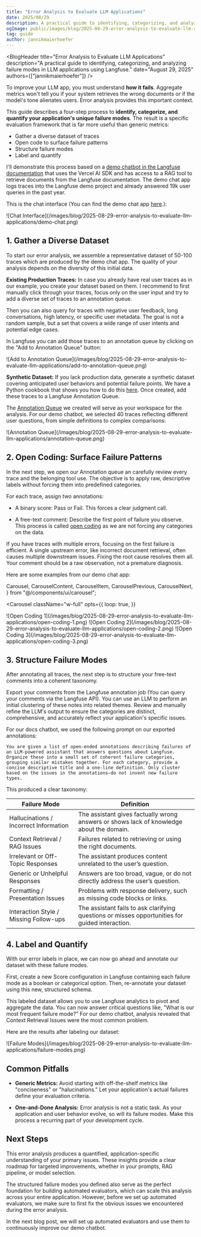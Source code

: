 ```yaml
---
title: "Error Analysis to Evaluate LLM Applications"
date: 2025/08/29
description: A practical guide to identifying, categorizing, and analyzing failure modes in LLM applications using Langfuse.
ogImage: public/images/blog/2025-08-29-error-analysis-to-evaluate-llm-applications/error-analysis-og.png
tag: guide
author: jannikmaierhoefer
---
```



<BlogHeader
  title="Error Analysis to Evaluate LLM Applications"
  description="A practical guide to identifying, categorizing, and analyzing failure modes in LLM applications using Langfuse."
  date="August 29, 2025"
  authors={["jannikmaierhoefer"]}
/>

To improve your LLM app, you must understand **how it fails**. Aggregate metrics won't tell you if your system retrieves the wrong documents or if the model's tone alienates users. Error analysis provides this important context.

This guide describes a four-step process to **identify, categorize, and quantify your application's unique failure modes**. The result is a specific evaluation framework that is far more useful than generic metrics:

- Gather a diverse dataset of traces
- Open code to surface failure patterns
- Structure failure modes
- Label and quantify

I'll demonstrate this process based on a [demo chatbot in the Langfuse documentation](/docs/demo) that uses the Vercel AI SDK and has access to a RAG tool to retrieve documents from the Langfuse documentation. The demo chat app logs traces into the Langfuse demo project and already answered 19k user queries in the past year. 

This is the chat interface (You can find the demo chat app [here](/docs/demo).):

<Frame className="rounded-lg overflow-hidden">
![Chat Interface](/images/blog/2025-08-29-error-analysis-to-evaluate-llm-applications/demo-chat.png)
</Frame>

## 1. Gather a Diverse Dataset

To start our error analysis, we assemble a representative dataset of 50-100 traces which are produced by the demo chat app. The quality of your analysis depends on the diversity of this initial data.

**Existing Production Traces:** In case you already have real user traces as in our example, you create your dataset based on them. I recommend to first manually click through your traces, focus only on the user input and try to add a diverse set of traces to an annotation queue. 

Then you can also query for traces with negative user feedback, long conversations, high latency, or specific user metadata. The goal is not a random sample, but a set that covers a wide range of user intents and potential edge cases.

In Langfuse you can add those traces to an annotation queue by clicking on the "Add to Annotation Queue" button:

<Frame className="rounded-lg overflow-hidden">
![Add to Annotation Queue](/images/blog/2025-08-29-error-analysis-to-evaluate-llm-applications/add-to-annotation-queue.png)
</Frame>

**Synthetic Dataset:** If you lack production data, generate a synthetic dataset covering anticipated user behaviors and potential failure points. We have a Python cookbook that shows you how to do this [here](/guides/cookbook/example_synthetic_datasets). Once created, add these traces to a Langfuse Annotation Queue. 

The [Annotation Queue](/docs/evaluation/evaluation-methods/annotation#annotation-queues) we created will serve as your workspace for the analysis. For our demo chatbot, we selected 40 traces reflecting different user questions, from simple definitions to complex comparisons:

<Frame className="rounded-lg overflow-hidden">
![Annotation Queue](/images/blog/2025-08-29-error-analysis-to-evaluate-llm-applications/annotation-queue.png)
</Frame>

## 2. Open Coding: Surface Failure Patterns

In the next step, we open our Annotation queue an carefully review every trace and the belonging tool use. The objective is to apply raw, descriptive labels without forcing them into predefined categories.

For each trace, assign two annotations:

- A binary score: Pass or Fail. This forces a clear judgment call.

- A free-text comment: Describe the first point of failure you observe. This process is called [open coding](https://hamel.dev/blog/posts/evals-faq/#open-coding) as we are not forcing any categories on the data.

If you have traces with multiple errors, focusing on the first failure is efficient. A single upstream error, like incorrect document retrieval, often causes multiple downstream issues. Fixing the root cause resolves them all. Your comment should be a raw observation, not a premature diagnosis.

Here are some examples from our demo chat app:

  Carousel,
  CarouselContent,
  CarouselItem,
  CarouselPrevious,
  CarouselNext,
} from "@/components/ui/carousel";

<Carousel
  className="w-full"
  opts={{
    loop: true,
  }}
>
  <CarouselContent>
    <CarouselItem>
      <Frame className="rounded-lg overflow-hidden">![Open Coding 1](/images/blog/2025-08-29-error-analysis-to-evaluate-llm-applications/open-coding-1.png)</Frame>
    </CarouselItem>
    <CarouselItem>
      <Frame className="rounded-lg overflow-hidden">![Open Coding 2](/images/blog/2025-08-29-error-analysis-to-evaluate-llm-applications/open-coding-2.png)</Frame>
    </CarouselItem>
    <CarouselItem>
      <Frame className="rounded-lg overflow-hidden">![Open Coding 3](/images/blog/2025-08-29-error-analysis-to-evaluate-llm-applications/open-coding-3.png)</Frame>
    </CarouselItem>
  </CarouselContent>
  <CarouselPrevious />
  <CarouselNext />
</Carousel>

## 3. Structure Failure Modes

After annotating all traces, the next step is to structure your free-text comments into a coherent taxonomy.

Export your comments from the Langfuse annotation job (You can query your comments via the Langfuse API). You can use an LLM to perform an initial clustering of these notes into related themes. Review and manually refine the LLM's output to ensure the categories are distinct, comprehensive, and accurately reflect your application's specific issues.

For our docs chatbot, we used the following prompt on our exported annotations:

```text
You are given a list of open-ended annotations describing failures of an LLM-powered assistant that answers questions about Langfuse. Organize these into a small set of coherent failure categories, grouping similar mistakes together. For each category, provide a concise descriptive title and a one-line definition. Only cluster based on the issues in the annotations—do not invent new failure types.
```

This produced a clear taxonomy:

| Failure Mode   | Definition  |
|----------|-----------------|
| Hallucinations / Incorrect Information | The assistant gives factually wrong answers or shows lack of knowledge about the domain.    |
| Context Retrieval / RAG Issues      | Failures related to retrieving or using the right documents. |
| Irrelevant or Off-Topic Responses   | The assistant produces content unrelated to the user’s question.         |
| Generic or Unhelpful Responses      | Answers are too broad, vague, or do not directly address the user’s question.                       |
| Formatting / Presentation Issues    | Problems with response delivery, such as missing code blocks or links. |
| Interaction Style / Missing Follow-ups | The assistant fails to ask clarifying questions or misses opportunities for guided interaction. |


## 4. Label and Quantify

With our error labels in place, we can now go ahead and annotate our dataset with these failure modes. 

First, create a new Score configuration in Langfuse containing each failure mode as a boolean or categorical option. Then, re-annotate your dataset using this new, structured schema. 

This labeled dataset allows you to use Langfuse analytics to pivot and aggregate the data. You can now answer critical questions like, "What is our most frequent failure mode?" For our demo chatbot, analysis revealed that Context Retrieval Issues were the most common problem.

Here are the results after labeling our dataset:

<Frame className="rounded-lg overflow-hidden">
![Failure Modes](/images/blog/2025-08-29-error-analysis-to-evaluate-llm-applications/failure-modes.png)
</Frame>

## Common Pitfalls

- **Generic Metrics:** Avoid starting with off-the-shelf metrics like "conciseness" or "halucinations." Let your application's actual failures define your evaluation criteria.

- **One-and-Done Analysis:** Error analysis is not a static task. As your application and user behavior evolve, so will its failure modes. Make this process a recurring part of your development cycle.

## Next Steps

This error analysis produces a quantified, application-specific understanding of your primary issues. These insights provide a clear roadmap for targeted improvements, whether in your prompts, RAG pipeline, or model selection.

The structured failure modes you defined also serve as the perfect foundation for building automated evaluators, which can scale this analysis across your entire application. However, before we set up automated evaluators, we make sure to first fix the obvious issues we encountered during the error analysis.

In the next blog post, we will set up automated evaluators and use them to continuously improve our demo chatbot.



